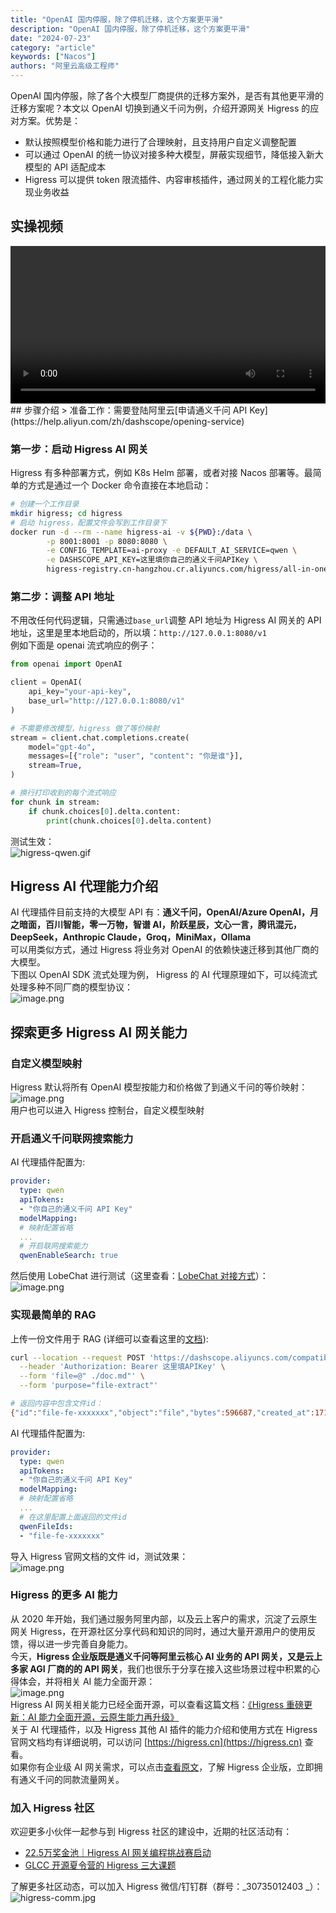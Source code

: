 ```yaml
---
title: "OpenAI 国内停服，除了停机迁移，这个方案更平滑"
description: "OpenAI 国内停服，除了停机迁移，这个方案更平滑"
date: "2024-07-23"
category: "article"
keywords: ["Nacos"]
authors: "阿里云高级工程师"
---
```


OpenAI 国内停服，除了各个大模型厂商提供的迁移方案外，是否有其他更平滑的迁移方案呢？本文以 OpenAI 切换到通义千问为例，介绍开源网关 Higress 的应对方案。优势是：

- 默认按照模型价格和能力进行了合理映射，且支持用户自定义调整配置
- 可以通过 OpenAI 的统一协议对接多种大模型，屏蔽实现细节，降低接入新大模型的 API 适配成本
- Higress 可以提供 token 限流插件、内容审核插件，通过网关的工程化能力实现业务收益
<a name="MY7ym"></a>
## 实操视频
<video width="100%" controls> 
<source type="video/mp4" src="https://cloud.video.taobao.com/vod/play/WGgwVXpBRW90UjQya2JETGNRTGllUmx0a0lacnNNOEZQSGkybXdKck03VzZQZWw1SnpKVVVCTlh4OVFON0V5UUVMUDduY1RJak82VE1sdXdHTjNOaHc9PQ"></source>
</video>
<a name="XgotM"></a>
## 步骤介绍
> 准备工作：需要登陆阿里云[申请通义千问 API Key](https://help.aliyun.com/zh/dashscope/opening-service)

<a name="ew4c2"></a>
### 第一步：启动 Higress AI 网关
Higress 有多种部署方式，例如 K8s Helm 部署，或者对接 Nacos 部署等。最简单的方式是通过一个 Docker 命令直接在本地启动：
```bash
# 创建一个工作目录
mkdir higress; cd higress
# 启动 higress，配置文件会写到工作目录下
docker run -d --rm --name higress-ai -v ${PWD}:/data \
        -p 8001:8001 -p 8080:8080 \
        -e CONFIG_TEMPLATE=ai-proxy -e DEFAULT_AI_SERVICE=qwen \
        -e DASHSCOPE_API_KEY=这里填你自己的通义千问APIKey \
        higress-registry.cn-hangzhou.cr.aliyuncs.com/higress/all-in-one:1.4.1
```
<a name="RpVeh"></a>
### 第二步：调整 API 地址
不用改任何代码逻辑，只需通过`base_url`调整 API 地址为 Higress AI 网关的 API 地址，这里是里本地启动的，所以填：`http://127.0.0.1:8080/v1`<br />例如下面是 openai 流式响应的例子：
```python
from openai import OpenAI

client = OpenAI(
    api_key="your-api-key",
    base_url="http://127.0.0.1:8080/v1"
)

# 不需要修改模型，higress 做了等价映射
stream = client.chat.completions.create(
    model="gpt-4o",
    messages=[{"role": "user", "content": "你是谁"}],
    stream=True,
)

# 换行打印收到的每个流式响应
for chunk in stream:
    if chunk.choices[0].delta.content:
        print(chunk.choices[0].delta.content)
```
测试生效：<br />![higress-qwen.gif](/img/1728552231000.png)

<a name="pfLTG"></a>
## Higress AI 代理能力介绍
AI 代理插件目前支持的大模型 API 有：**通义千问，OpenAI/Azure OpenAI，月之暗面，百川智能，零一万物，智谱 AI，阶跃星辰，文心一言，腾讯混元，DeepSeek，Anthropic Claude，Groq，MiniMax，Ollama**<br />可以用类似方式，通过 Higress 将业务对 OpenAI 的依赖快速迁移到其他厂商的大模型。<br />下图以 OpenAI SDK 流式处理为例， Higress 的 AI 代理原理如下，可以纯流式处理多种不同厂商的模型协议：<br />![image.png](/img/1728552231253.png)
<a name="H3VBl"></a>
## 探索更多 Higress AI 网关能力
<a name="HjrFu"></a>
### 自定义模型映射
Higress 默认将所有 OpenAI 模型按能力和价格做了到通义千问的等价映射：<br />![image.png](/img/1728552231539.png)<br />用户也可以进入 Higress 控制台，自定义模型映射
<a name="xQ22M"></a>
### 开启通义千问联网搜索能力
AI 代理插件配置为:
```yaml
provider:
  type: qwen
  apiTokens:
  - "你自己的通义千问 API Key"
  modelMapping:
  # 映射配置省略
  ...
  # 开启联网搜索能力
  qwenEnableSearch: true
```
然后使用 LobeChat 进行测试（这里查看：[LobeChat 对接方式](https://github.com/alibaba/higress/issues/1023)）：<br />![image.png](/img/1728552231745.png)
<a name="ipC2A"></a>
### 实现最简单的 RAG 
上传一份文件用于 RAG (详细可以查看这里的[文档](https://help.aliyun.com/zh/dashscope/developer-reference/openai-file-interface)):
```bash
curl --location --request POST 'https://dashscope.aliyuncs.com/compatible-mode/v1/files' \
  --header 'Authorization: Bearer 这里填APIKey' \
  --form 'file=@" ./doc.md"' \
  --form 'purpose="file-extract"'

# 返回内容中包含文件id：
{"id":"file-fe-xxxxxxx","object":"file","bytes":596687,"created_at":1716635947,"filename":"doc.md","purpose":"file-extract","status":"processed"}
```
AI 代理插件配置为:
```yaml
provider:
  type: qwen
  apiTokens:
  - "你自己的通义千问 API Key"
  modelMapping:
  # 映射配置省略
  ...
  # 在这里配置上面返回的文件id
  qwenFileIds:
  - "file-fe-xxxxxxx"
```
导入 Higress 官网文档的文件 id，测试效果：<br />![image.png](/img/1728552231924.png)
<a name="vZjce"></a>
### Higress 的更多 AI 能力
从 2020 年开始，我们通过服务阿里内部，以及云上客户的需求，沉淀了云原生网关 Higress，在开源社区分享代码和知识的同时，通过大量开源用户的使用反馈，得以进一步完善自身能力。<br />今天，**Higress 企业版既是通义千问等阿里云核心 AI 业务的 API 网关，又是云上多家 AGI 厂商的的 API 网关**，我们也很乐于分享在接入这些场景过程中积累的心得体会，并将相关 AI 能力全面开源：<br />![image.png](/img/1728552233268.png)<br />Higress AI 网关相关能力已经全面开源，可以查看这篇文档：[《Higress 重磅更新：AI 能力全面开源，云原生能力再升级》](https://mp.weixin.qq.com/s/7yaN1wQSQC0JPdUenE53lg)<br />关于 AI 代理插件，以及 Higress 其他 AI 插件的能力介绍和使用方式在 Higress 官网文档均有详细说明，可以访问 [https://higress.cn](https://higress.cn) 查看。<br />如果你有企业级 AI 网关需求，可以点击[查看原文](https://www.aliyun.com/product/aliware/mse?spm=higress-website.topbar.0.0.0)，了解 Higress 企业版，立即拥有通义千问的同款流量网关。
<a name="ugyFg"></a>
### 加入 Higress 社区
欢迎更多小伙伴一起参与到 Higress 社区的建设中，近期的社区活动有：

- [22.5万奖金池｜Higress AI 网关编程挑战赛启动](https://mp.weixin.qq.com/s/HD9Jq-2u_fQNsDWBzDsbcg)
- [GLCC 开源夏令营的 Higress 三大课题](https://www.gitlink.org.cn/glcc/2024/projects)

了解更多社区动态，可以加入 Higress 微信/钉钉群（群号：_30735012403 _）：<br />![higress-comm.jpg](/img/1728552233459.png)

